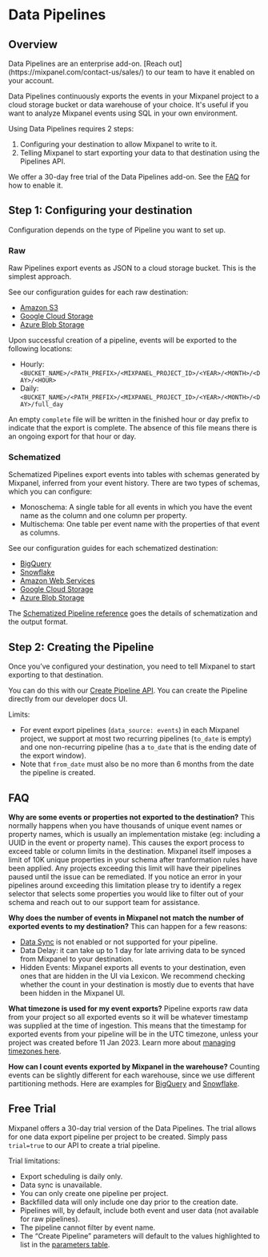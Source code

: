 
# Data Pipelines

## Overview

<Callout type="info" >
  Data Pipelines are an enterprise add-on. [Reach out](https://mixpanel.com/contact-us/sales/) to our team to have it enabled on your account.
</Callout>

Data Pipelines continuously exports the events in your Mixpanel project to a cloud storage bucket or data warehouse of your choice. It's useful if you want to analyze Mixpanel events using SQL in your own environment.

Using Data Pipelines requires 2 steps:
1. Configuring your destination to allow Mixpanel to write to it.
2. Telling Mixpanel to start exporting your data to that destination using the Pipelines API.

We offer a 30-day free trial of the Data Pipelines add-on. See the [FAQ](#how-does-the-free-trial-work) for how to enable it.


## Step 1: Configuring your destination

Configuration depends on the type of Pipeline you want to set up.

### Raw

Raw Pipelines export events as JSON to a cloud storage bucket. This is the simplest approach.

See our configuration guides for each raw destination:
- [Amazon S3](/docs/data-pipelines/integrations/aws-raw-pipeline) 
- [Google Cloud Storage](/docs/data-pipelines/integrations/google-cloud-storage-raw-pipeline)
- [Azure Blob Storage](/docs/data-pipelines/integrations/azure-raw-pipeline) 

Upon successful creation of a pipeline, events will be exported to the following locations:
- Hourly: `<BUCKET_NAME>/<PATH_PREFIX>/<MIXPANEL_PROJECT_ID>/<YEAR>/<MONTH>/<DAY>/<HOUR>`
- Daily:  `<BUCKET_NAME>/<PATH_PREFIX>/<MIXPANEL_PROJECT_ID>/<YEAR>/<MONTH>/<DAY>/full_day`

An empty `complete` file will be written in the finished hour or day prefix to indicate that the export is complete. The absence of this file means there is an ongoing export for that hour or day.


### Schematized

Schematized Pipelines export events into tables with schemas generated by Mixpanel, inferred from your event history. There are two types of schemas, which you can configure:
* Monoschema: A single table for all events in which you have the event name as the column and one column per property.
* Multischema: One table per event name with the properties of that event as columns.

See our configuration guides for each schematized destination:
- [BigQuery](/docs/data-pipelines/integrations/bigquery) 
- [Snowflake](/docs/data-pipelines/integrations/snowflake) 
- [Amazon Web Services](/docs/data-pipelines/integrations/amazon-s3) 
- [Google Cloud Storage](/docs/data-pipelines/integrations/google-cloud-storage) 
- [Azure Blob Storage](/docs/data-pipelines/integrations/azure-blob-storage) 

The [Schematized Pipeline reference](/docs/data-pipelines/schematized-export-pipeline) goes the details of schematization and the output format.

## Step 2: Creating the Pipeline

Once you’ve configured your destination, you need to tell Mixpanel to start exporting to that destination.

You can do this with our [Create Pipeline API](https://developer.mixpanel.com/reference/create-warehouse-pipeline). You can create the Pipeline directly from our developer docs UI.

Limits:
* For event export pipelines (`data_source: events`) in each Mixpanel project, we support at most two recurring pipelines (`to_date` is empty) and one non-recurring pipeline (has a `to_date` that is the ending date of the export window).
* Note that `from_date` must also be no more than 6 months from the date the pipeline is created.

## FAQ

**Why are some events or properties not exported to the destination?**
This normally happens when you have thousands of unique event names or property names, which is usually an implementation mistake (eg: including a UUID in the event or property name). This causes the export process to exceed table or column limits in the destination. Mixpanel itself imposes a limit of 10K unique properties in your schema after tranformation rules have been applied. Any projects exceeding this limit will have their pipelines paused until the issue can be remediated. If you notice an error in your pipelines around exceeding this limitation please try to identify a regex selector that selects some properties you would like to filter out of your schema and reach out to our support team for assistance.

**Why does the number of events in Mixpanel not match the number of exported events to my destination?**
This can happen for a few reasons:
- [Data Sync](/docs/data-pipelines/schematized-export-pipeline#data-sync) is not enabled or not supported for your pipeline.
- Data Delay: it can take up to 1 day for late arriving data to be synced from Mixpanel to your destination.
- Hidden Events: Mixpanel exports all events to your destination, even ones that are hidden in the UI via Lexicon. We recommend checking whether the count in your destination is mostly due to events that have been hidden in the Mixpanel UI.

**What timezone is used for my event exports?**
Pipeline exports raw data from your project so all exported events so it will be whatever timestamp was supplied at the time of ingestion. This means that the timestamp for exported events from your pipeline will be in the UTC timezone, unless your project was created before 11 Jan 2023. Learn more about [managing timezones here](/docs/orgs-and-projects/managing-projects#manage-timezones-for-projects).

**How can I count events exported by Mixpanel in the warehouse?**
Counting events can be slightly different for each warehouse, since we use different partitioning methods. Here are examples for [BigQuery](/docs/data-pipelines/integrations/bigquery#getting-the-number-of-events-in-each-day) and [Snowflake](/docs/data-pipelines/integrations/snowflake#getting-the-number-of-events-in-each-day).

## Free Trial
Mixpanel offers a 30-day trial version of the Data Pipelines. The trial allows for one data export pipeline per project to be created.  Simply pass `trial=true` to our API to create a trial pipeline.

Trial limitations:
* Export scheduling is daily only.
* Data sync is unavailable.
* You can only create one pipeline per project. 
* Backfilled data will only include one day prior to the creation date.
* Pipelines will, by default, include both event and user data (not available for raw pipelines).
* The pipeline cannot filter by event name.
* The “Create Pipeline” parameters will default to the values highlighted to list in the [parameters table](https://developer.mixpanel.com/reference/create-pipelines#create-warehouse-pipeline).
